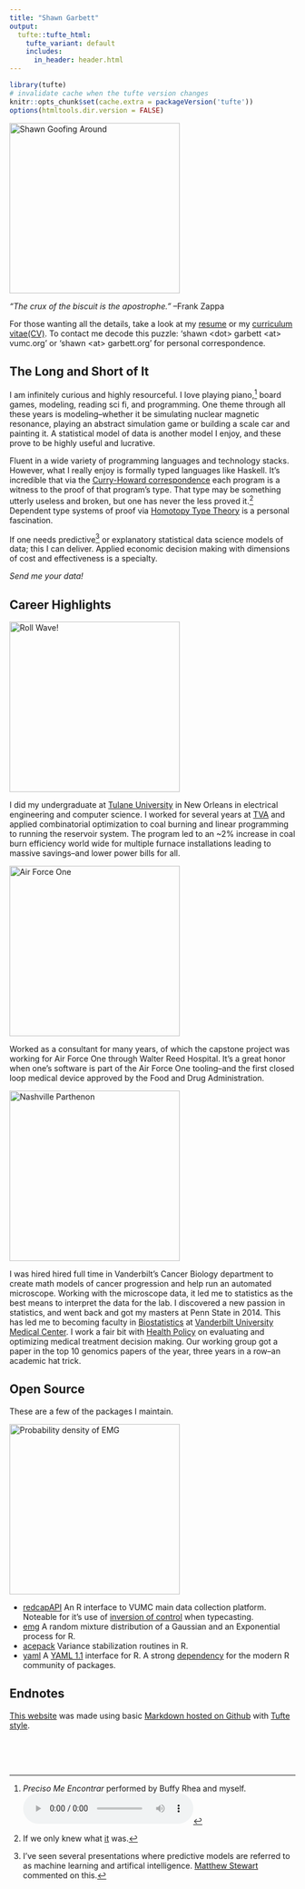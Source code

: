 ```yaml
---
title: "Shawn Garbett"
output:
  tufte::tufte_html: 
    tufte_variant: default
    includes:
      in_header: header.html
---
```


```r
library(tufte)
# invalidate cache when the tufte version changes
knitr::opts_chunk$set(cache.extra = packageVersion('tufte'))
options(htmltools.dir.version = FALSE)
```

<span class="marginnote shownote">
<img src="photos/garbetsp.jpg" alt="Shawn Goofing Around" width="300" />
</span>

_"The crux of the biscuit is the apostrophe."_ --Frank Zappa


For those wanting all the details, take a look at my [resume](photos/spgarbet-resume.pdf) or my [curriculum vitae(CV)](photos/spgarbet-cv.pdf). To contact me decode this puzzle: 'shawn \<dot\> garbett \<at\> vumc.org' or 'shawn \<at\> garbett.org' for personal correspondence.


## The Long and Short of It

I am infinitely curious and highly resourceful. I love playing piano,^[_Preciso Me Encontrar_ performed by Buffy Rhea and myself.<br/><audio controls><source src="photos/preciso.mp3" type="audio/mpeg"/>Your browser does not support the audio tag.</audio>] board games, modeling, reading sci fi, and programming. One theme through all these years is modeling--whether it be simulating nuclear magnetic resonance, playing an abstract simulation game or building a scale car and painting it. A statistical model of data is another model I enjoy, and these prove to be highly useful and lucrative.

Fluent in a wide variety of programming languages and technology stacks. However, what I really enjoy is formally typed languages like Haskell. It's incredible that via the [Curry-Howard correspondence](https://en.wikipedia.org/wiki/Curry%E2%80%93Howard_correspondence) each program is a witness to the proof of that program's type. That type may be something utterly useless and broken, but one has never the less proved it.^[If we only knew what [it](https://youtu.be/5DlTexEXxLQ?si=xy3wOmpC7IJ2_sOg) was.] Dependent type systems of proof via [Homotopy Type Theory](https://homotopytypetheory.org/) is a personal fascination.

If one needs predictive^[I've seen several presentations where predictive models are referred to as machine learning and artifical intelligence. [Matthew Stewart](https://towardsdatascience.com/the-actual-difference-between-statistics-and-machine-learning-64b49f07ea3) commented on this.] or explanatory statistical data science models of data; this I can deliver. Applied economic decision making with dimensions of cost and effectiveness is a specialty.

_Send me your data!_

## Career Highlights

<span class="marginnote shownote">
<img src="photos/green_wave.png" alt="Roll Wave!" width="300" />
</span>

I did my undergraduate at [Tulane University](https://tulane.edu) in New Orleans in electrical engineering and computer science. I worked for several years at [TVA](https://tva.gov) and applied combinatorial optimization to coal burning and linear programming to running the reservoir system. The program led to an ~2% increase in coal burn efficiency world wide for multiple furnace installations leading to massive savings--and lower power bills for all.

<span class="marginnote shownote">
<img src="photos/air-force-one.JPG" alt="Air Force One" width="300" />
</span>

Worked as a consultant for many years, of which the capstone project was working for Air Force One through Walter Reed Hospital. It's a great honor when one's software is part of the Air Force One tooling--and the first closed loop medical device approved by the Food and Drug Administration.


<span class="marginnote shownote">
<img src="photos/Parthenon-Dusk.jpg" alt="Nashville Parthenon" width="300" />
</span>

I was hired hired full time in Vanderbilt's Cancer Biology department to create math models of cancer progression and help run an automated microscope. Working with the microscope data, it led me to statistics as the best means to interpret the data for the lab. I discovered a new passion in statistics, and went back and got my masters at Penn State in 2014. This has led me to becoming faculty in [Biostatistics](https://www.vumc.org/biostatistics/vanderbilt-department-biostatistics) at [Vanderbilt University Medical Center](https://www.vumc.org/main/home). I work a fair bit with [Health Policy](https://www.vumc.org/health-policy/welcome-health-policy) on evaluating and optimizing medical treatment decision making. Our working group got a paper in the top 10 genomics papers of the year, three years in a row--an academic hat trick.



## Open Source

These are a few of the packages I maintain.

<span class="marginnote shownote">
<a href="https://en.wikipedia.org/wiki/Exponentially_modified_Gaussian_distribution"><img src="photos/EMG_Distribution.png" alt="Probability density of EMG" width="300" /></a>
</span>

* [redcapAPI](https://github.com/vubiostat/redcapAPI) An R interface to VUMC main data collection platform. Noteable for it's use of [inversion of control](https://en.wikipedia.org/wiki/Inversion_of_control) when typecasting. 
* [emg](https://github.com/spgarbet/emg/) A random mixture distribution of a Gaussian and an Exponential process for R.
* [acepack](https://github.com/vubiostat/acepack) Variance stabilization routines in R. 
* [yaml](https://github.com/vubiostat/r-yaml) A [YAML 1.1](https://yaml.org/spec/1.1/) interface for R. A strong [dependency](https://xkcd.com/2347/) for the modern R community of packages.

## Endnotes

[This website](https://github.com/spgarbet/web) was made using basic [Markdown hosted on Github](https://www.andreashandel.com/posts/2021-01-11-simple-github-website/index.html) with [Tufte style](https://rstudio.github.io/tufte/).

<br/><br/><br/>
